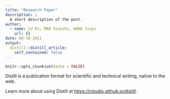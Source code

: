 ```yaml
---
title: "Research Paper"
description: |
  A short description of the post.
author:
  - name: LU Di, MAO Xiaozhu, WANG Jiayi
    url: {}
date: 08-18-2021
output:
  distill::distill_article:
    self_contained: false
---
```



```r
knitr::opts_chunk$set(echo = FALSE)
```

Distill is a publication format for scientific and technical writing, native to the web.

Learn more about using Distill at <https://rstudio.github.io/distill>.


